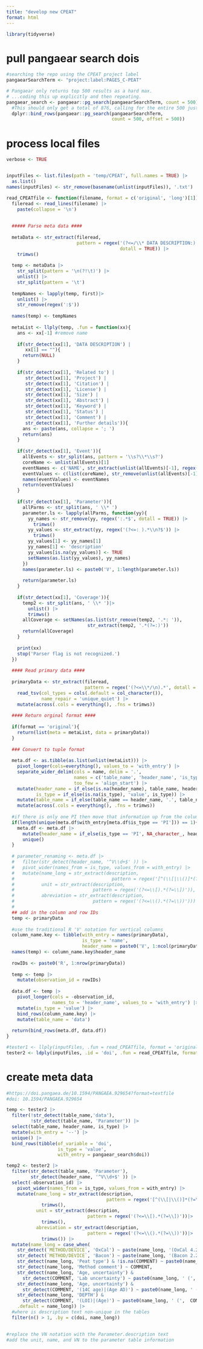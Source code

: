 ```yaml
---
title: "develop new CPEAT"
format: html
---
```


```r
library(tidyverse)
```

# pull pangaear search dois

```r
#searching the repo using the CPEAT project label
pangaearSearchTerm <- "project:label:PAGES_C-PEAT"

# Pangaear only returns top 500 results as a hard max.
# ...coding this up explicitly and then repeating.
pangaear_search <- pangaear::pg_search(pangaearSearchTerm, count = 500) |>  
  #This should only get a total of 876, calling for the entire 500 just incase
  dplyr::bind_rows(pangaear::pg_search(pangaearSearchTerm, 
                                       count = 500, offset = 500))
```

# process local files

```r

verbose <- TRUE


inputFiles <- list.files(path = 'temp/CPEAT', full.names = TRUE) |>
  as.list()
names(inputFiles) <- str_remove(basename(unlist(inputFiles)), '.txt')

read_CPEATfile <- function(filename, format = c('original', 'long')[1]){
  fileread <- read_lines(filename) |>
    paste(collapse = '\n')
  
  
  ##### Parse meta data ####
  
  metaData <- str_extract(fileread, 
                          pattern = regex('(?<=/\\* DATA DESCRIPTION:).*(?=\\*/)',
                                          dotall = TRUE)) |>
    trimws()
  
  temp <- metaData |>
    str_split(pattern = '\n(?!\t)') |>
    unlist() |>
    str_split(pattern = '\t') 
  
  tempNames <- lapply(temp, first)|>
    unlist() |>
    str_remove(regex(':$'))
  
  names(temp) <- tempNames
  
  metaList <- llply(temp, .fun = function(xx){
    ans <- xx[-1] #remove name
    
    if(str_detect(xx[1], 'DATA DESCRIPTION') |
       xx[1] == ""){
      return(NULL)
    }
    
    if(str_detect(xx[1], 'Related to') | 
       str_detect(xx[1], 'Project') |
       str_detect(xx[1], 'Citation') |
       str_detect(xx[1], 'License') |
       str_detect(xx[1], 'Size') |
       str_detect(xx[1], 'Abstract') |
       str_detect(xx[1], 'Keyword') |
       str_detect(xx[1], 'Status') |
       str_detect(xx[1], 'Comment') |
       str_detect(xx[1], 'Further details')){
      ans <- paste(ans, collapse = '; ')
      return(ans)
    }
    
    if(str_detect(xx[1], 'Event')){
      allEvents <- str_split(ans, pattern = '\\s?\\*\\s?')
      coreName <- unlist(allEvents)[1]
      eventNames <- c('NAME', str_extract(unlist(allEvents)[-1], regex('[^:]*(?=:)')))
      eventValues <- c(list(coreName), str_remove(unlist(allEvents)[-1], regex('[^:]*:\\s*')))
      names(eventValues) <- eventNames
      return(eventValues)
    }
    
    if(str_detect(xx[1], 'Parameter')){
      allParms <- str_split(ans, ' \\* ')
      parameter.ls <- lapply(allParms, function(yy){
        yy_names <- str_remove(yy, regex(':.*$', dotall = TRUE)) |>
          trimws()
        yy_values <- str_extract(yy, regex('(?<=: ).*\\n?$')) |>
          trimws()
        yy_values[1] <- yy_names[1]
        yy_names[1] <- 'description'
        yy_values[is.na(yy_values)] <- TRUE
        setNames(as.list(yy_values), yy_names)
      })
      names(parameter.ls) <- paste0('V', 1:length(parameter.ls))
      
      return(parameter.ls)
    }
    
    if(str_detect(xx[1], 'Coverage')){
      temp2 <- str_split(ans, ' \\* ')|>
        unlist() |>
        trimws()
      allCoverage <- setNames(as.list(str_remove(temp2, '.*: ')), 
                              str_extract(temp2, '.*(?=:)'))
      return(allCoverage)
    }
    
    print(xx)
    stop('Parser flag is not recognized.')
  })
  
  #### Read primary data ####
  
  primaryData <- str_extract(fileread, 
                             pattern = regex('(?<=\\*/\n).*', dotall = TRUE)) |>
    read_tsv(col_types = cols(.default = col_character()),
             name_repair = 'unique_quiet') |>
    mutate(across(.cols = everything(), .fns = trimws))
  
  #### Return orginal format ####
  
  if(format == 'original'){
    return(list(meta = metaList, data = primaryData))
  }
  
  ### Convert to tuple format
  
  meta.df <- as.tibble(as.list(unlist(metaList))) |>
    pivot_longer(cols=everything(), values_to = 'with_entry') |>
    separate_wider_delim(cols = name, delim = '.',
                         names = c('table_name', 'header_name', 'is_type'),
                         too_few = 'align_start') |>
    mutate(header_name = if_else(is.na(header_name), table_name, header_name),
           is_type = if_else(is.na(is_type), 'value', is_type)) |>
    mutate(table_name = if_else(table_name == header_name, '.', table_name)) |>
    mutate(across(.cols = everything(), .fns = trimws))
  
  #if there is only one PI then move that information up from the column level
  if(length(unique(meta.df$with_entry[meta.df$is_type == 'PI'])) == 1){
    meta.df <- meta.df |>
      mutate(header_name = if_else(is_type == 'PI', NA_character_, header_name)) |>
      unique()
  }
  
  # parameter_renaming <- meta.df |>
  #   filter(str_detect(header_name, '^V\\d+$' )) |>
  #   pivot_wider(names_from = is_type, values_from = with_entry) |>
  #   mutate(name_long = str_extract(description, 
  #                                    pattern = regex('[^(\\[|\\()]*(?=\\[|\\()')),
  #          unit = str_extract(description,
  #                             pattern = regex('(?<=\\[).*(?=\\])')),
  #          abreviation = str_extract(description,
  #                             pattern = regex('(?<=\\().*(?=\\))')))
  # 
  ## add in the column and row IDs
  temp <- primaryData
  
  #use the traditional R 'V' notation for vertical columns
  column_name.key <- tibble(with_entry = names(primaryData),
                            is_type = 'name',
                            header_name = paste0('V', 1:ncol(primaryData)))
  names(temp) <- column_name.key$header_name
  
  rowIDs <- paste0('R', 1:nrow(primaryData))
  
  temp <- temp |>
    mutate(observation_id = rowIDs) 
  
  data.df <- temp |>
    pivot_longer(cols = -observation_id, 
                 names_to = 'header_name', values_to = 'with_entry') |>
    mutate(is_type = 'value') |>
    bind_rows(column_name.key) |>
    mutate(table_name = 'data')
  
  return(bind_rows(meta.df, data.df))
}

#tester1 <- llply(inputFiles, .fun = read_CPEATfile, format = 'original')
tester2 <- ldply(inputFiles, .id = 'doi', .fun = read_CPEATfile, format = 'long')

```

# create meta data

```r
#https://doi.pangaea.de/10.1594/PANGAEA.929654?format=textfile
#doi: 10.1594/PANGAEA.929654

temp <- tester2 |>
  filter(!str_detect(table_name,'data'),
         !str_detect(table_name, 'Parameter')) |>
  select(table_name, header_name, is_type) |>
  mutate(with_entry = '--') |>
  unique() |>
  bind_rows(tibble(of_variable = 'doi',
                   is_type = 'value',
                   with_entry = pangaear_search$doi))

temp2 <- tester2 |>
  filter(str_detect(table_name, 'Parameter'),
         str_detect(header_name, '^V\\d+$' )) |>
  select(-observation_id) |>
    pivot_wider(names_from = is_type, values_from = with_entry) |>
    mutate(name_long = str_extract(description,
                                     pattern = regex('[^(\\[|\\()]*(?=\\[|\\()')) |>
             trimws(),
           unit = str_extract(description,
                              pattern = regex('(?<=\\[).*(?=\\])'))|>
             trimws(),
           abreviation = str_extract(description,
                              pattern = regex('(?<=\\().*(?=\\))'))|>
             trimws()) |>
  mutate(name_long = case_when(
    str_detect(`METHOD/DEVICE`, 'OxCal') ~ paste(name_long, '(OxCal 4.2.4)'),
    str_detect(`METHOD/DEVICE`, 'Bacon') ~ paste(name_long, '(Bacon 2.2)'),
    str_detect(name_long, 'Peat type') & !is.na(COMMENT) ~ paste0(name_long, ' (',  COMMENT, ')'),
    str_detect(name_long, 'Method comment') ~ COMMENT,
    str_detect(name_long, 'Age, uncertainty') &
      str_detect(COMMENT, 'Lab uncertainty') ~ paste0(name_long, ' (',  COMMENT, ')'),
    str_detect(name_long, 'Age, uncertainty') &
      str_detect(COMMENT, '(14C age)|(Age AD)') ~ paste0(name_long, ' (',  COMMENT, ')'),
    str_detect(name_long, 'DEPTH') &
      str_detect(COMMENT, '(LOI)|(Age)') ~ paste0(name_long, ' (',  COMMENT, ')'),
    .default = name_long)) |>
  #where is description text non-unique in the tables
  filter(n() > 1, .by = c(doi, name_long))
  

#replace the VN notation with the Parameter.description text
#add the unit, name, and VN to the parameter table information
```

